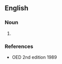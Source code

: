==English==

===Noun===
{{en-noun|-}}

# {{obsolete}} {{alternative spelling of|[[subtlety]]}}

===References===
* OED 2nd edition 1989